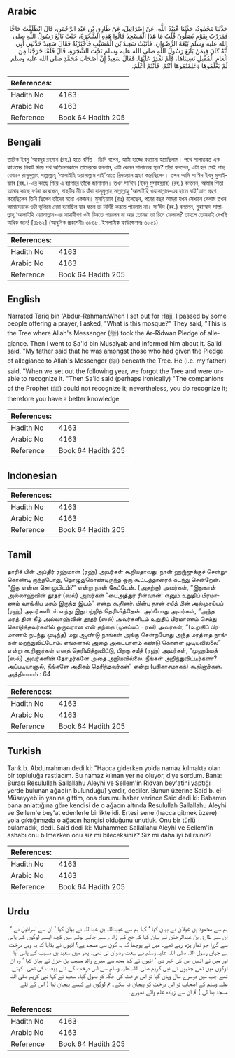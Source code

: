 ## Arabic


<div dir="rtl" lang="ar" style={{fontSize:'larger',backgroundColor:'#f8f9fa',padding:20}}>
حَدَّثَنَا مَحْمُودٌ، حَدَّثَنَا عُبَيْدُ اللَّهِ، عَنْ إِسْرَائِيلَ، عَنْ طَارِقِ بْنِ عَبْدِ الرَّحْمَنِ، قَالَ انْطَلَقْتُ حَاجًّا فَمَرَرْتُ بِقَوْمٍ يُصَلُّونَ قُلْتُ مَا هَذَا الْمَسْجِدُ قَالُوا هَذِهِ الشَّجَرَةُ، حَيْثُ بَايَعَ رَسُولُ اللَّهِ صلى الله عليه وسلم بَيْعَةَ الرُّضْوَانِ‏.‏ فَأَتَيْتُ سَعِيدَ بْنَ الْمُسَيَّبِ فَأَخْبَرْتُهُ فَقَالَ سَعِيدٌ حَدَّثَنِي أَبِي أَنَّهُ كَانَ فِيمَنْ بَايَعَ رَسُولَ اللَّهِ صلى الله عليه وسلم تَحْتَ الشَّجَرَةِ، قَالَ فَلَمَّا خَرَجْنَا مِنَ الْعَامِ الْمُقْبِلِ نَسِينَاهَا، فَلَمْ نَقْدِرْ عَلَيْهَا‏.‏ فَقَالَ سَعِيدٌ إِنَّ أَصْحَابَ مُحَمَّدٍ صلى الله عليه وسلم لَمْ يَعْلَمُوهَا وَعَلِمْتُمُوهَا أَنْتُمْ، فَأَنْتُمْ أَعْلَمُ‏.‏
</div>
<div style={{backgroundColor:'#f8f9fa',padding:20, marginBottom: 10}}><table> <thead> <tr> <th>References:</th> <th></th> </tr> </thead> <tbody><tr><td>Hadith No</td><td>4163</td></tr><tr><td>Arabic No</td><td>4163</td></tr><tr><td>Reference</td><td>Book 64 Hadith 205</td></tr></tbody></table></div>

## Bengali


<div dir="ltr" lang="bn" style={{fontSize:'larger',backgroundColor:'#f8f9fa',padding:20}}>
তারিক ইবনু ‘আবদুর রহমান (রহ.) হতে বর্ণিত। তিনি বলেন, আমি হাজ্জে রওয়ানা হয়েছিলাম। পথে সালাতরত এক কাওমের নিকট দিয়ে পথ অতিক্রমকালে তাদেরকে বললাম, এটা কেমন সালাতের স্থান? তাঁরা বললেন, এটা হল সেই গাছ যেখানে রাসূলুল্লাহ সাল্লাল্লাহু ‘আলাইহি ওয়াসাল্লাম বাই‘আতে রিদওয়ান গ্রহণ করেছিলেন। তখন আমি সা‘ঈদ ইবনু মুসাইয়্যাব (রহ.)-এর কাছে গিয়ে এ ব্যাপারে তাঁকে জানালাম। তখন সা‘ঈদ (ইবনু মুসাইয়্যাব) (রহ.) বললেন, আমার পিতা আমার কাছে বর্ণনা করেছেন, গাছটির নীচে যাঁরা রাসূলুল্লাহ সাল্লাল্লাহু ‘আলাইহি ওয়াসাল্লাম-এর হাতে বাই‘আত গ্রহণ করেছিলেন তিনি ছিলেন তাঁদের মধ্যে একজন। মুসাইয়্যাব (রাঃ) বলেছেন, পরের বছর আমরা যখন সেখানে গেলাম তখন আমাদেরকে ওটা ভুলিয়ে দেয়া হয়েছিল যার ফলে তা নির্দিষ্ট করতে পারলাম না। সা‘ঈদ (রহ.) বললেন, মুহাম্মাদ সাল্লাল্লাহু ‘আলাইহি ওয়াসাল্লাম-এর সাহাবীগণ ওটা চিনতে পারলেন না আর তোমরা তা চিনে ফেললে? তাহলে তোমরাই দেখছি অধিক জান! [৪১৬২] (আধুনিক প্রকাশনীঃ ৩৮৪৮, ইসলামিক ফাউন্ডেশনঃ ৩৮৫১)
</div>
<div style={{backgroundColor:'#f8f9fa',padding:20, marginBottom: 10}}><table> <thead> <tr> <th>References:</th> <th></th> </tr> </thead> <tbody><tr><td>Hadith No</td><td>4163</td></tr><tr><td>Arabic No</td><td>4163</td></tr><tr><td>Reference</td><td>Book 64 Hadith 205</td></tr></tbody></table></div>

## English


<div dir="ltr" lang="en" style={{fontSize:'larger',backgroundColor:'#f8f9fa',padding:20}}>
Narrated Tariq bin 'Abdur-Rahman:When I set out for Hajj, I passed by some people offering a prayer, I asked, "What is this mosque?" They said, "This is the Tree where Allah's Messenger (ﷺ) took the Ar-Ridwan Pledge of allegiance. Then I went to Sa'id bin Musaiyab and informed him about it. Sa'id said, "My father said that he was amongst those who had given the Pledge of allegiance to Allah's Messenger (ﷺ) beneath the Tree. He (i.e. my father) said, "When we set out the following year, we forgot the Tree and were unable to recognize it. "Then Sa'id said (perhaps ironically) "The companions of the Prophet (ﷺ) could not recognize it; nevertheless, you do recognize it; therefore you have a better knowledge
</div>
<div style={{backgroundColor:'#f8f9fa',padding:20, marginBottom: 10}}><table> <thead> <tr> <th>References:</th> <th></th> </tr> </thead> <tbody><tr><td>Hadith No</td><td>4163</td></tr><tr><td>Arabic No</td><td>4163</td></tr><tr><td>Reference</td><td>Book 64 Hadith 205</td></tr></tbody></table></div>

## Indonesian


<div dir="ltr" lang="id" style={{fontSize:'larger',backgroundColor:'#f8f9fa',padding:20}}>

</div>
<div style={{backgroundColor:'#f8f9fa',padding:20, marginBottom: 10}}><table> <thead> <tr> <th>References:</th> <th></th> </tr> </thead> <tbody><tr><td>Hadith No</td><td>4163</td></tr><tr><td>Arabic No</td><td>4163</td></tr><tr><td>Reference</td><td>Book 64 Hadith 205</td></tr></tbody></table></div>

## Tamil


<div dir="ltr" lang="ta" style={{fontSize:'larger',backgroundColor:'#f8f9fa',padding:20}}>
தாரிக் பின் அப்திர் ரஹ்மான் (ரஹ்) அவர்கள் கூறியதாவது: நான் ஹஜ்ஜுக்குச் சென்றுகொண்டி ருந்தபோது, தொழுதுகொண்டிருந்த ஒரு கூட்டத்தாரைக் கடந்து சென்றேன். “இது என்ன தொழுமிடம்?” என்று நான் கேட்டேன். (அதற்கு) அவர்கள், “இதுதான் அல்லாஹ்வின் தூதர் (ஸல்) அவர்கள் “பைஅத்துர் ரிள்வான்' எனும் உறுதிப் பிரமாணம் வாங்கிய மரம் இருந்த இடம்” என்று கூறினர். பின்பு நான் சயீத் பின் அல்முசய்யப் (ரஹ்) அவர்களிடம் வந்து இது பற்றித் தெரிவித்தேன். அப்போது அவர்கள், “அந்த மரத் தின் கீழ் அல்லாஹ்வின் தூதர் (ஸல்) அவர்களிடம் உறுதிப் பிரமாணம் செய்து கொடுத்தவர்களில் ஒருவரான என் தந்தை (முசய்யப் - ரலி) அவர்கள், “(உறுதிப் பிரமாணம் நடந்து முடிந்த) மறு ஆண்டு நாங்கள் அங்கு சென்றபோது அந்த மரத்தை நாங்கள் மறந்துவிட்டோம். எங்களால் அதை அடையாளம் கண்டு கொள்ள முடியவில்லை” என்று கூறினார்கள் எனத் தெரிவித்துவிட்டு, பிறகு சயீத் (ரஹ்) அவர்கள், “முஹம்மத் (ஸல்) அவர்களின் தோழர்களே அதை அறியவில்லை. நீங்கள் அறிந்துவிட்டீர்களா? அப்படியானால், நீங்களே அதிகம் தெரிந்தவர்கள்” என்று (பரிகாசமாகக்) கூறினார்கள். அத்தியாயம் : 64
</div>
<div style={{backgroundColor:'#f8f9fa',padding:20, marginBottom: 10}}><table> <thead> <tr> <th>References:</th> <th></th> </tr> </thead> <tbody><tr><td>Hadith No</td><td>4163</td></tr><tr><td>Arabic No</td><td>4163</td></tr><tr><td>Reference</td><td>Book 64 Hadith 205</td></tr></tbody></table></div>

## Turkish


<div dir="ltr" lang="tr" style={{fontSize:'larger',backgroundColor:'#f8f9fa',padding:20}}>
Tarık b. Abdurrahman dedi ki: "Hacca giderken yolda namaz kılmakta olan bir topluluğa rastladım. Bu namaz kılınan yer ne oluyor, diye sordum. Bana: Burası Resulullah Sallallahu Aleyhi ve Sellem'in Rıdvan bey'atini yaptığı yerde bulunan ağac(ın bulunduğu) yerdir, dediler. Bunun üzerine Said b. el-Müseyyeb'in yanına gittim, ona durumu haber verince Said dedi ki: Babamın bana anlattığına göre kendisi de o ağacın altında Resulullah Sallallahu Aleyhi ve Sellem'e bey'at edenlerle birlikte idi. Ertesi sene (hacca gitmek üzere) yola çıktığımızda o ağacın hangisi olduğunu unutluk. Onu bir türlü bulamadık, dedi. Said dedi ki: Muhammed Sallallahu Aleyhi ve Sellem'in ashabı onu bilmezken onu siz mi bileceksiniz? Siz mi daha iyi bilirsiniz?
</div>
<div style={{backgroundColor:'#f8f9fa',padding:20, marginBottom: 10}}><table> <thead> <tr> <th>References:</th> <th></th> </tr> </thead> <tbody><tr><td>Hadith No</td><td>4163</td></tr><tr><td>Arabic No</td><td>4163</td></tr><tr><td>Reference</td><td>Book 64 Hadith 205</td></tr></tbody></table></div>

## Urdu


<div dir="rtl" lang="ur" style={{fontSize:'larger',backgroundColor:'#f8f9fa',padding:20}}>
ہم سے محمود بن غیلان نے بیان کیا ‘ کہا ہم سے عبیداللہ بن عبداللہ نے بیان کیا ‘ ان سے اسرائیل نے ‘ ان سے طارق بن عبدالرحمٰن نے بیان کیا کہ حج کے ارادے سے جاتے ہوئے میں کچھ ایسے لوگوں کے پاس سے گزرا جو نماز پڑھ رہے تھے۔ میں نے پوچھا کہ یہ کون سی مسجد ہے؟ انہوں نے بتایا کہ یہ وہی درخت ہے جہاں رسول اللہ صلی اللہ علیہ وسلم نے بیعت رضوان لی تھی۔ پھر میں سعید بن مسیب کے پاس آیا اور میں نے انہیں اس کی خبر دی ‘ انہوں نے کہا مجھ سے میرے والد مسیب بن حزن نے بیان کیا ‘ وہ ان لوگوں میں تھے جنہوں نے نبی کریم صلی اللہ علیہ وسلم سے اس درخت کے تلے بیعت کی تھی۔ کہتے تھے جب میں دوسرے سال وہاں گیا تو اس درخت کی جگہ کو بھول گیا۔ سعید نے کہا نبی کریم صلی اللہ علیہ وسلم کے اصحاب تو اس درخت کو پہچان نہ سکے۔ تم لوگوں نے کیسے پہچان لیا ( اس کے تلے مسجد بنا لی ) تم ان سے زیادہ علم والے ٹھہرے۔
</div>
<div style={{backgroundColor:'#f8f9fa',padding:20, marginBottom: 10}}><table> <thead> <tr> <th>References:</th> <th></th> </tr> </thead> <tbody><tr><td>Hadith No</td><td>4163</td></tr><tr><td>Arabic No</td><td>4163</td></tr><tr><td>Reference</td><td>Book 64 Hadith 205</td></tr></tbody></table></div>